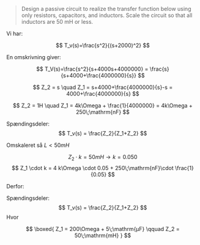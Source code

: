 >Design a passive circuit to realize the transfer function below using only resistors, capacitors, and inductors. Scale the circuit so that all inductors are 50 mH or less.


Vi har: 

$$
T_v(s)=\frac{s^2}{(s+2000)^2}
$$

En omskrivning giver:



$$
T_V(s)=\frac{s^2}{s+4000s+4000000} = \frac{s}{s+4000+\frac{4000000}{s}}
$$

$$
Z_2 = s \quad Z_1 = s+4000+\frac{4000000}{s}-s = 4000+\frac{4000000}{s}
$$

$$
Z_2 = 1H \quad Z_1 = 4k\Omega + \frac{1}{4000000} = 4k\Omega + 250\;\mathrm{nF}
$$

Spændingsdeler: 
$$
T_v(s) = \frac{Z_2}{Z_1+Z_2}
$$

Omskaleret så $L < 50mH$

$$
Z_2\cdot k = 50mH \to k = 0.050
$$
$$
Z_1 \cdot k = 4 k\Omega \cdot 0.05 + 250\;\mathrm{nF}\cdot \frac{1}{0.05}
$$

Derfor: 

Spændingsdeler: 
$$
T_v(s) = \frac{Z_2}{Z_1+Z_2}
$$
Hvor 

$$
\boxed{
Z_1 = 200\Omega + 5\;\mathrm{µF} \qquad Z_2 = 50\;\mathrm{mH}
}
$$